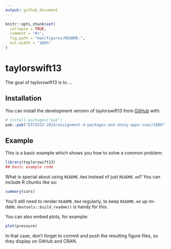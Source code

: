 ```yaml
---
output: github_document
---
```


<!-- README.md is generated from README.Rmd. Please edit that file -->

```r
knitr::opts_chunk$set(
  collapse = TRUE,
  comment = "#>",
  fig.path = "man/figures/README-",
  out.width = "100%"
)
```

# taylorswift13

<!-- badges: start -->
<!-- badges: end -->

The goal of taylorswift13 is to ...

## Installation

You can install the development version of taylorswift13 from [GitHub](https://github.com/) with:

``` r
# install.packages("pak")
pak::pak("ETC5523-2024/assignment-4-packages-and-shiny-apps-snair1809")
```

## Example

This is a basic example which shows you how to solve a common problem:

```r
library(taylorswift13)
## basic example code
```

What is special about using `README.Rmd` instead of just `README.md`? You can include R chunks like so:

```r
summary(cars)
```

You'll still need to render `README.Rmd` regularly, to keep `README.md` up-to-date. `devtools::build_readme()` is handy for this.

You can also embed plots, for example:

```r
plot(pressure)
```

In that case, don't forget to commit and push the resulting figure files, so they display on GitHub and CRAN.
